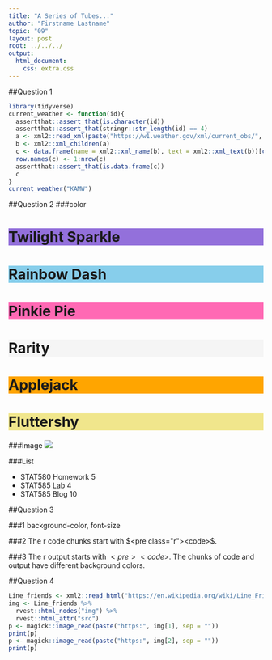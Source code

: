 ```yaml
---
title: "A Series of Tubes..."
author: "Firstname Lastname"
topic: "09"
layout: post
root: ../../../
output: 
  html_document: 
    css: extra.css
---
```

##Question 1
```r
library(tidyverse)
current_weather <- function(id){
  assertthat::assert_that(is.character(id))
  assertthat::assert_that(stringr::str_length(id) == 4)
  a <- xml2::read_xml(paste("https://w1.weather.gov/xml/current_obs/", id, ".xml", sep = ""))
  b <- xml2::xml_children(a)
  c <- data.frame(name = xml2::xml_name(b), text = xml2::xml_text(b))[c(6:10, 12:13, 17, 20),]
  row.names(c) <- 1:nrow(c)
  assertthat::assert_that(is.data.frame(c))
  c
}
current_weather("KAMW")
```

##Question 2
###color

<h1 style="background-color:MediumPurple;">Twilight Sparkle</h1>
<h1 style="background-color:SkyBlue ;">Rainbow Dash</h1>
<h1 style="background-color:Hotpink;">Pinkie Pie</h1>
<h1 style="background-color:WhiteSmoke;">Rarity</h1>
<h1 style="background-color:Orange;">Applejack</h1>
<h1 style="background-color:Khaki;">Fluttershy</h1>
###Image
<img src="https://upload.wikimedia.org/wikipedia/en/thumb/0/0d/My_Little_Pony_Friendship_Is_Magic_logo_-_2017.svg/500px-My_Little_Pony_Friendship_Is_Magic_logo_-_2017.svg.png">

###List
<ul style="list-style-type:disc;">
  <li>STAT580 Homework 5</li>
  <li>STAT585 Lab 4</li>
  <li>STAT585 Blog 10</li>
</ul>

##Question 3

###1
background-color, font-size

###2
The r code chunks start with $<pre class="r"><code>$.

###3
The r output starts with $<pre><code>$. The chunks of code and output have different background colors.

##Question 4
```r
Line_friends <- xml2::read_html("https://en.wikipedia.org/wiki/Line_Friends")
img <- Line_friends %>% 
  rvest::html_nodes("img") %>%
  rvest::html_attr("src")
p <- magick::image_read(paste("https:", img[1], sep = ""))
print(p)  
p <- magick::image_read(paste("https:", img[2], sep = ""))
print(p)
```





